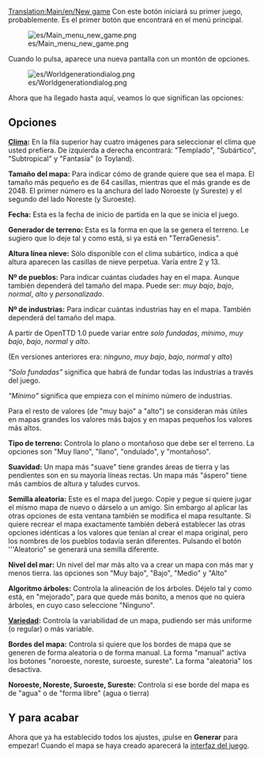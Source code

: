 [[Translation:Main/en/New game]]{{es/Interfaz}}
Con este botón iniciará su primer juego, probablemente.
Es el primer botón que encontrará en el menú principal.

[[File:es/Main menu new game.png]]

Cuando lo pulsa, aparece una nueva pantalla con un montón de opciones.

[[File:es/Worldgenerationdialog.png]]

Ahora que ha llegado hasta aquí, veamos lo que significan las opciones:

==Opciones==
'''[[Main/es/Clima|Clima]]:'''
En la fila superior hay cuatro imágenes para seleccionar el clima que usted prefiera.
De izquierda a derecha encontrará: "Templado", "Subártico", "Subtropical" y "Fantasía" (o Toyland).

'''Tamaño del mapa:'''
Para indicar cómo de grande quiere que sea el mapa. El tamaño más pequeño es de 64 casillas, mientras que el más grande es de 2048. El primer número es la anchura del lado Noroeste (y Sureste) y el segundo del lado Noreste (y Suroeste).

'''Fecha:'''
Esta es la fecha de inicio de partida en la que se inicia el juego.

'''Generador de terreno:'''
Esta es la forma en que la se genera el terreno. Le sugiero que lo deje tal y como está, si ya está en "TerraGenesis".

'''Altura línea nieve:'''
Sólo disponible con el clima subártico, indica a qué altura aparecen las casillas de nieve perpetua. Varía entre 2 y 13.

'''Nº de pueblos:'''
Para indicar cuántas ciudades hay en el mapa. Aunque también dependerá del tamaño del mapa. Puede ser: ''muy bajo'', ''bajo'', ''normal'', ''alto'' y ''personalizado''.

'''Nº de industrias:'''
Para indicar cuántas industrias hay en el mapa. También dependerá del tamaño del mapa.

A partir de OpenTTD 1.0 puede variar entre ''solo fundadas'', ''mínimo'', ''muy bajo'', ''bajo'', ''normal'' y ''alto''.

(En versiones anteriores era: ''ninguno'', ''muy bajo'', ''bajo'', ''normal'' y ''alto'')

''"Solo fundadas"'' significa que habrá de fundar todas las industrias a través del juego.

''"Mínimo"'' significa que empieza con el mínimo número de industrias.

Para el resto de valores (de "muy bajo" a "alto") se consideran más útiles en mapas grandes los valores más bajos y en mapas pequeños los valores más altos.

'''Tipo de terreno:'''
Controla lo plano o montañoso que debe ser el terreno. La opciones son "Muy llano", "llano", "ondulado", y "montañoso".

'''Suavidad:'''
Un mapa más "suave" tiene grandes áreas de tierra y las pendientes son en su mayoría líneas rectas. Un mapa más "áspero" tiene más cambios de altura y taludes curvos.

'''Semilla aleatoria:'''
Este es el mapa del juego. Copie y pegue si quiere jugar el mismo mapa de nuevo o dárselo a un amigo. Sin embargo al aplicar las otras opciones de esta ventana también se modifica el mapa resultante. Si quiere recrear el mapa exactamente también deberá establecer las otras opciones idénticas a los valores que tenían al crear el mapa original, pero los nombres de los pueblos todavía serán diferentes. Pulsando el botón '''Aleatorio" se generará una semilla diferente.

'''Nivel del mar:'''
Un nivel del mar más alto va a crear un mapa con más mar y menos tierra. las opciones son "Muy bajo", "Bajo", "Medio" y "Alto"

'''Algoritmo árboles:'''
Controla la alineación de los árboles. Déjelo tal y como está, en "mejorado", para que quede más bonito, a menos que no quiera árboles, en cuyo caso seleccione "Ninguno".

'''[[Main/es/Variedad de distribución|Variedad]]:''' 
Controla la variabilidad de un mapa, pudiendo ser más uniforme (o regular) o más variable.

'''Bordes del mapa:'''
Controla si quiere que los bordes de mapa que se generen de forma aleatoria o de forma manual.
La forma "manual" activa los botones "noroeste, noreste, suroeste, sureste".
La forma "aleatoria" los desactiva.

'''Noroeste, Noreste, Suroeste, Sureste:'''
Controla si ese borde del mapa es de "agua" o de "forma libre" (agua o tierra)

==Y para acabar==
Ahora que ya ha establecido todos los ajustes, ¡pulse en '''Generar''' para empezar! Cuando el mapa se haya creado aparecerá la [[Main/es/Interfaz del juego|interfaz del juego]].